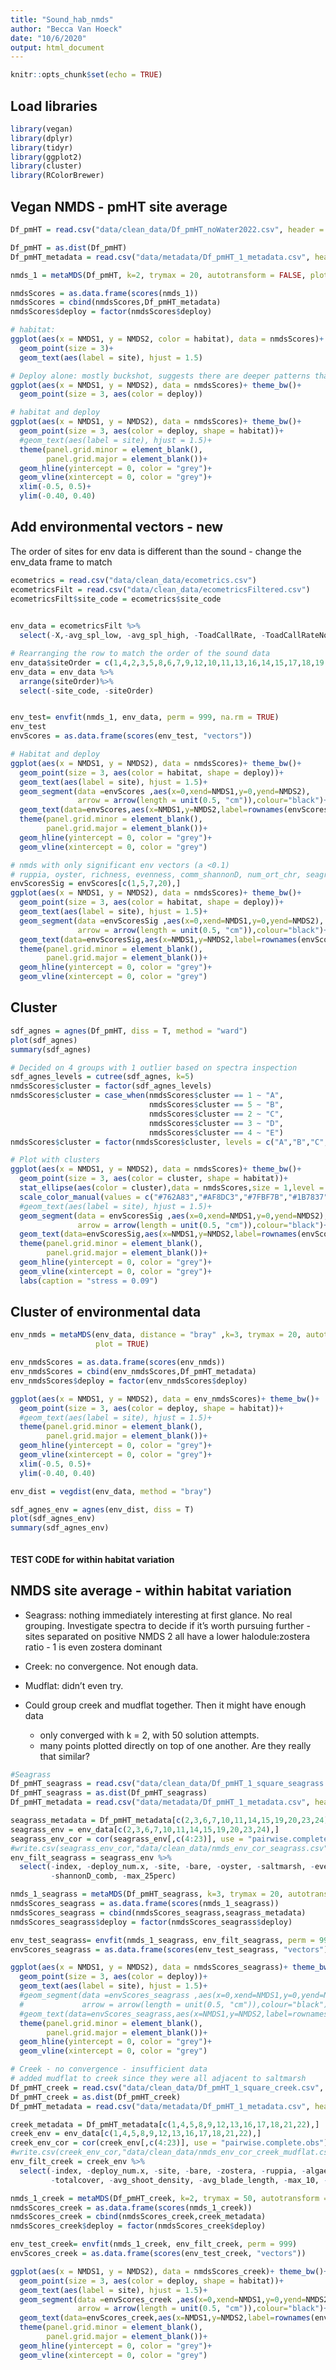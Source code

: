 ```yaml
---
title: "Sound_hab_nmds"
author: "Becca Van Hoeck"
date: "10/6/2020"
output: html_document
---
```


```r
knitr::opts_chunk$set(echo = TRUE)
```

## Load libraries

```r
library(vegan)
library(dplyr)
library(tidyr)
library(ggplot2)
library(cluster)
library(RColorBrewer)

```

## Vegan NMDS - pmHT site average

```r
Df_pmHT = read.csv("data/clean_data/Df_pmHT_noWater2022.csv", header = F)

Df_pmHT = as.dist(Df_pmHT)
Df_pmHT_metadata = read.csv("data/metadata/Df_pmHT_1_metadata.csv", header = T)

nmds_1 = metaMDS(Df_pmHT, k=2, trymax = 20, autotransform = FALSE, plot = FALSE)

nmdsScores = as.data.frame(scores(nmds_1))  
nmdsScores = cbind(nmdsScores,Df_pmHT_metadata)
nmdsScores$deploy = factor(nmdsScores$deploy)

# habitat: 
ggplot(aes(x = NMDS1, y = NMDS2, color = habitat), data = nmdsScores)+ theme_bw()+
  geom_point(size = 3)+
  geom_text(aes(label = site), hjust = 1.5)

# Deploy alone: mostly buckshot, suggests there are deeper patterns than seasonal 
ggplot(aes(x = NMDS1, y = NMDS2), data = nmdsScores)+ theme_bw()+
  geom_point(size = 3, aes(color = deploy))

# habitat and deploy
ggplot(aes(x = NMDS1, y = NMDS2), data = nmdsScores)+ theme_bw()+
  geom_point(size = 3, aes(color = deploy, shape = habitat))+
  #geom_text(aes(label = site), hjust = 1.5)+ 
  theme(panel.grid.minor = element_blank(), 
        panel.grid.major = element_blank())+
  geom_hline(yintercept = 0, color = "grey")+
  geom_vline(xintercept = 0, color = "grey")+
  xlim(-0.5, 0.5)+
  ylim(-0.40, 0.40)

```

## Add environmental vectors - new
The order of sites for env data is different than the sound - change the env_data frame to match

```r

ecometrics = read.csv("data/clean_data/ecometrics.csv")
ecometricsFilt = read.csv("data/clean_data/ecometricsFiltered.csv")
ecometricsFilt$site_code = ecometrics$site_code

 
env_data = ecometricsFilt %>%
  select(-X,-avg_spl_low, -avg_spl_high, -ToadCallRate, -ToadCallRateNorm)

# Rearranging the row to match the order of the sound data
env_data$siteOrder = c(1,4,2,3,5,8,6,7,9,12,10,11,13,16,14,15,17,18,19,20,21,22,23,24)
env_data = env_data %>%
  arrange(siteOrder)%>%
  select(-site_code, -siteOrder)


env_test= envfit(nmds_1, env_data, perm = 999, na.rm = TRUE)
env_test
envScores = as.data.frame(scores(env_test, "vectors"))

# Habitat and deploy
ggplot(aes(x = NMDS1, y = NMDS2), data = nmdsScores)+ theme_bw()+
  geom_point(size = 3, aes(color = habitat, shape = deploy))+
  geom_text(aes(label = site), hjust = 1.5)+
  geom_segment(data =envScores ,aes(x=0,xend=NMDS1,y=0,yend=NMDS2),
               arrow = arrow(length = unit(0.5, "cm")),colour="black")+ 
  geom_text(data=envScores,aes(x=NMDS1,y=NMDS2,label=rownames(envScores)),size=4)+
  theme(panel.grid.minor = element_blank(), 
        panel.grid.major = element_blank())+
  geom_hline(yintercept = 0, color = "grey")+
  geom_vline(xintercept = 0, color = "grey")

# nmds with only significant env vectors (a <0.1)
# ruppia, oyster, richness, evenness, comm_shannonD, num_ort_chr, seagrass area
envScoresSig = envScores[c(1,5,7,20),]
ggplot(aes(x = NMDS1, y = NMDS2), data = nmdsScores)+ theme_bw()+
  geom_point(size = 3, aes(color = habitat, shape = deploy))+
  geom_text(aes(label = site), hjust = 1.5)+
  geom_segment(data =envScoresSig ,aes(x=0,xend=NMDS1,y=0,yend=NMDS2),
               arrow = arrow(length = unit(0.5, "cm")),colour="black")+ 
  geom_text(data=envScoresSig,aes(x=NMDS1,y=NMDS2,label=rownames(envScoresSig)),size=4)+
  theme(panel.grid.minor = element_blank(), 
        panel.grid.major = element_blank())+
  geom_hline(yintercept = 0, color = "grey")+
  geom_vline(xintercept = 0, color = "grey")


```

## Cluster

```r
sdf_agnes = agnes(Df_pmHT, diss = T, method = "ward")
plot(sdf_agnes)
summary(sdf_agnes)

# Decided on 4 groups with 1 outlier based on spectra inspection
sdf_agnes_levels = cutree(sdf_agnes, k=5)
nmdsScores$cluster = factor(sdf_agnes_levels)
nmdsScores$cluster = case_when(nmdsScores$cluster == 1 ~ "A",
                               nmdsScores$cluster == 5 ~ "B",
                               nmdsScores$cluster == 2 ~ "C", 
                               nmdsScores$cluster == 3 ~ "D", 
                               nmdsScores$cluster == 4 ~ "E")
nmdsScores$cluster = factor(nmdsScores$cluster, levels = c("A","B","C","D","E"))

# Plot with clusters
ggplot(aes(x = NMDS1, y = NMDS2), data = nmdsScores)+ theme_bw()+
  geom_point(size = 3, aes(color = cluster, shape = habitat))+
  stat_ellipse(aes(color = cluster),data = nmdsScores,size = 1,level = .95)+ #95% CI ellipse (assumed multivariate normal)
  scale_color_manual(values = c("#762A83","#AF8DC3","#7FBF7B","#1B7837","#D9F0D3"))+ # change to manual
  #geom_text(aes(label = site), hjust = 1.5)+
  geom_segment(data = envScoresSig ,aes(x=0,xend=NMDS1,y=0,yend=NMDS2),
               arrow = arrow(length = unit(0.5, "cm")),colour="black")+ 
  geom_text(data=envScoresSig,aes(x=NMDS1,y=NMDS2,label=rownames(envScoresSig)),size=4)+
  theme(panel.grid.minor = element_blank(), 
        panel.grid.major = element_blank())+
  geom_hline(yintercept = 0, color = "grey")+
  geom_vline(xintercept = 0, color = "grey")+
  labs(caption = "stress = 0.09")

```

## Cluster of environmental data

```r

env_nmds = metaMDS(env_data, distance = "bray" ,k=3, trymax = 20, autotransform = TRUE,
                   plot = TRUE)

env_nmdsScores = as.data.frame(scores(env_nmds))
env_nmdsScores = cbind(env_nmdsScores,Df_pmHT_metadata)
env_nmdsScores$deploy = factor(env_nmdsScores$deploy)

ggplot(aes(x = NMDS1, y = NMDS2), data = env_nmdsScores)+ theme_bw()+
  geom_point(size = 3, aes(color = deploy, shape = habitat))+
  #geom_text(aes(label = site), hjust = 1.5)+ 
  theme(panel.grid.minor = element_blank(), 
        panel.grid.major = element_blank())+
  geom_hline(yintercept = 0, color = "grey")+
  geom_vline(xintercept = 0, color = "grey")+
  xlim(-0.5, 0.5)+
  ylim(-0.40, 0.40)

env_dist = vegdist(env_data, method = "bray")

sdf_agnes_env = agnes(env_dist, diss = T)
plot(sdf_agnes_env)
summary(sdf_agnes_env)



```



#### TEST CODE for within habitat variation


## NMDS site average - within habitat variation
- Seagrass: nothing immediately interesting at first glance. No real grouping. 
            Investigate spectra to decide if it's worth pursuing further
            - sites separated on positive NMDS 2 all have a lower halodule:zostera ratio - 1 is even zostera dominant
- Creek: no convergence. Not enough data. 
- Mudflat: didn't even try. 

- Could group creek and mudflat together. Then it might have enough data
    - only converged with k = 2, with 50 solution attempts.
    - many points plotted directly on top of one another. Are they really that similar? 

```r
#Seagrass
Df_pmHT_seagrass = read.csv("data/clean_data/Df_pmHT_1_square_seagrass.csv", header = F) 
Df_pmHT_seagrass = as.dist(Df_pmHT_seagrass)
Df_pmHT_metadata = read.csv("data/metadata/Df_pmHT_1_metadata.csv", header = T)

seagrass_metadata = Df_pmHT_metadata[c(2,3,6,7,10,11,14,15,19,20,23,24),]
seagrass_env = env_data[c(2,3,6,7,10,11,14,15,19,20,23,24),]
seagrass_env_cor = cor(seagrass_env[,c(4:23)], use = "pairwise.complete.obs")
#write.csv(seagrass_env_cor,"data/clean_data/nmds_env_cor_seagrass.csv")
env_filt_seagrass = seagrass_env %>%
  select(-index, -deploy_num.x, -site, -bare, -oyster, -saltmarsh, -evenness, -seagrass_comb,  -evenness_comb,
         -shannonD_comb, -max_25perc)

nmds_1_seagrass = metaMDS(Df_pmHT_seagrass, k=3, trymax = 20, autotransform = FALSE, plot = FALSE)
nmdsScores_seagrass = as.data.frame(scores(nmds_1_seagrass))  
nmdsScores_seagrass = cbind(nmdsScores_seagrass,seagrass_metadata)
nmdsScores_seagrass$deploy = factor(nmdsScores_seagrass$deploy)

env_test_seagrass= envfit(nmds_1_seagrass, env_filt_seagrass, perm = 999)
envScores_seagrass = as.data.frame(scores(env_test_seagrass, "vectors"))

ggplot(aes(x = NMDS1, y = NMDS2), data = nmdsScores_seagrass)+ theme_bw()+
  geom_point(size = 3, aes(color = deploy))+
  geom_text(aes(label = site), hjust = 1.5)+
  #geom_segment(data =envScores_seagrass ,aes(x=0,xend=NMDS1,y=0,yend=NMDS2),
  #             arrow = arrow(length = unit(0.5, "cm")),colour="black")+ 
  #geom_text(data=envScores_seagrass,aes(x=NMDS1,y=NMDS2,label=rownames(envScores_seagrass)),size=4)+
  theme(panel.grid.minor = element_blank(), 
        panel.grid.major = element_blank())+
  geom_hline(yintercept = 0, color = "grey")+
  geom_vline(xintercept = 0, color = "grey")

# Creek - no convergence - insufficient data
# added mudflat to creek since they were all adjacent to saltmarsh
Df_pmHT_creek = read.csv("data/clean_data/Df_pmHT_1_square_creek.csv", header = F) 
Df_pmHT_creek = as.dist(Df_pmHT_creek)
Df_pmHT_metadata = read.csv("data/metadata/Df_pmHT_1_metadata.csv", header = T)

creek_metadata = Df_pmHT_metadata[c(1,4,5,8,9,12,13,16,17,18,21,22),]
creek_env = env_data[c(1,4,5,8,9,12,13,16,17,18,21,22),]
creek_env_cor = cor(creek_env[,c(4:23)], use = "pairwise.complete.obs")
#write.csv(creek_env_cor,"data/clean_data/nmds_env_cor_creek_mudflat.csv")
env_filt_creek = creek_env %>%
  select(-index, -deploy_num.x, -site, -bare, -zostera, -ruppia, -algae, shannonD, -evenness, -evenness_comb,
         -totalcover, -avg_shoot_density, -avg_blade_length, -max_10, -max_25perc)

nmds_1_creek = metaMDS(Df_pmHT_creek, k=2, trymax = 50, autotransform = FALSE, plot = FALSE)
nmdsScores_creek = as.data.frame(scores(nmds_1_creek))  
nmdsScores_creek = cbind(nmdsScores_creek,creek_metadata)
nmdsScores_creek$deploy = factor(nmdsScores_creek$deploy)

env_test_creek= envfit(nmds_1_creek, env_filt_creek, perm = 999)
envScores_creek = as.data.frame(scores(env_test_creek, "vectors"))

ggplot(aes(x = NMDS1, y = NMDS2), data = nmdsScores_creek)+ theme_bw()+
  geom_point(size = 3, aes(color = deploy, shape = habitat))+
  geom_text(aes(label = site), hjust = 1.5)+
  geom_segment(data =envScores_creek ,aes(x=0,xend=NMDS1,y=0,yend=NMDS2),
               arrow = arrow(length = unit(0.5, "cm")),colour="black")+ 
  geom_text(data=envScores_creek,aes(x=NMDS1,y=NMDS2,label=rownames(envScores_creek)),size=4)+
  theme(panel.grid.minor = element_blank(), 
        panel.grid.major = element_blank())+
  geom_hline(yintercept = 0, color = "grey")+
  geom_vline(xintercept = 0, color = "grey")

```

